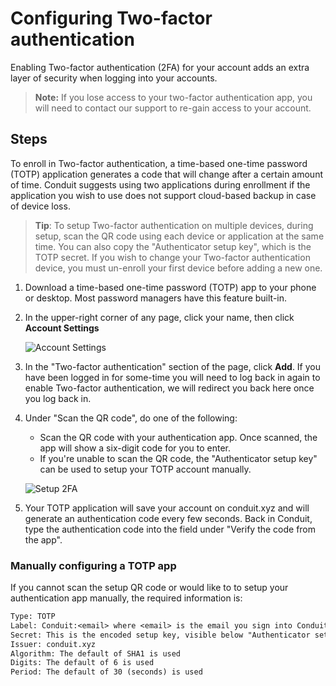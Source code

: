 # Configuring Two-factor authentication

Enabling Two-factor authentication (2FA) for your account adds an extra layer of security when logging into your accounts.

> **Note:** If you lose access to your two-factor authentication app, you will need to contact our support to re-gain access to your account.

## Steps

To enroll in Two-factor authentication, a time-based one-time password (TOTP) application generates a code that will change after a certain amount of time. Conduit suggests using two applications during enrollment if the application you wish to use does not support cloud-based backup in case of device loss.

> **Tip**: To setup Two-factor authentication on multiple devices, during setup, scan the QR code using each device or application at the same time. You can also copy the "Authenticator setup key", which is the TOTP secret. If you wish to change your Two-factor authentication device, you must un-enroll your first device before adding a new one.

1. Download a time-based one-time password (TOTP) app to your phone or desktop. Most password managers have this feature built-in.
2. In the upper-right corner of any page, click your name, then click **Account Settings**

   ![Account Settings](./account-settings.png)

3. In the "Two-factor authentication" section of the page, click **Add**.
   If you have been logged in for some-time you will need to log back in again to enable Two-factor authentication, we will redirect you back here once you log back in.
4. Under "Scan the QR code", do one of the following:

   - Scan the QR code with your authentication app. Once scanned, the app will show a six-digit code for you to enter.
   - If you're unable to scan the QR code, the "Authenticator setup key" can be used to setup your TOTP account manually.

   ![Setup 2FA](./setup-2fa.png)

5. Your TOTP application will save your account on conduit.xyz and will generate an authentication code every few seconds. Back in Conduit, type the authentication code into the field under "Verify the code from the app".

### Manually configuring a TOTP app

If you cannot scan the setup QR code or would like to to setup your authentication app manually, the required information is:

```txt
Type: TOTP
Label: Conduit:<email> where <email> is the email you sign into Conduit with
Secret: This is the encoded setup key, visible below "Authenticator setup key" during enrollment
Issuer: conduit.xyz
Algorithm: The default of SHA1 is used
Digits: The default of 6 is used
Period: The default of 30 (seconds) is used
```
